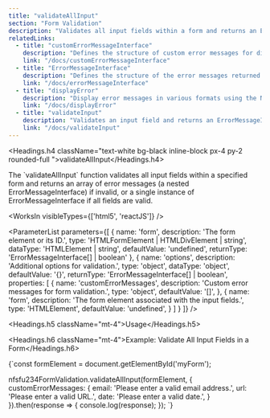 ```yaml
---
title: "validateAllInput"
section: "Form Validation"
description: "Validates all input fields within a form and returns an ErrorMessageInterface."
relatedLinks:
  - title: "customErrorMessageInterface"
    description: "Defines the structure of custom error messages for different input types in the NFSFU234FormValidation Library."
    link: "/docs/customErrorMessageInterface"
  - title: "ErrorMessageInterface"
    description: "Defines the structure of the error messages returned by the validation functions in NFSFU234FormValidation Library."
    link: "/docs/errorMessageInterface"
  - title: "displayError"
    description: "Display error messages in various formats using the NFSFU234FormValidation Library"
    link: "/docs/displayError"
  - title: "validateInput"
    description: "Validates an input field and returns an ErrorMessageInterface."
    link: "/docs/validateInput"
---
```


<Headings.h4 className="text-white bg-black inline-block px-4 py-2 rounded-full ">validateAllInput</Headings.h4>

<Paragraph className="mt-2 text-gray-400">
The `validateAllInput` function validates all input fields within a specified form and returns an array of error messages (a nested <Link href="/docs/errorMessageInterface" className="text-blue-600 font-semibold" >ErrorMessageInterface</Link>) if invalid, or a single instance of <Link href="/docs/errorMessageInterface" className="text-blue-600 font-semibold" >ErrorMessageInterface</Link> if all fields are valid.
</Paragraph>

<WorksIn visibleTypes={['html5', 'reactJS']} />

<ParameterList
  parameters={[
    {
      name: 'form',
      description: 'The form element or its ID.',
      type: 'HTMLFormElement | HTMLDivElement | string',
      dataType: 'HTMLElement | string',
      defaultValue: 'undefined',
      returnType: 'ErrorMessageInterface[] | boolean'
    },
    {
      name: 'options',
      description: 'Additional options for validation.',
      type: 'object',
      dataType: 'object',
      defaultValue: '{}',
      returnType: 'ErrorMessageInterface[] | boolean',
      properties: [
        {
          name: 'customErrorMessages',
          description: 'Custom error messages for form validation.',
          type: 'object',
          defaultValue: '[]',
        },
        {
          name: 'form',
          description: 'The form element associated with the input fields.',
          type: 'HTMLElement',
          defaultValue: 'undefined',
        }
      ]
    }
  ]}
/>

<Headings.h5 className="mt-4">Usage</Headings.h5>

<Headings.h6 className="mt-4">Example: Validate All Input Fields in a Form</Headings.h6>

<CodeBlock>
{`const formElement = document.getElementById('myForm');

nfsfu234FormValidation.validateAllInput(formElement, {
  customErrorMessages: {
    email: 'Please enter a valid email address.',
    url: 'Please enter a valid URL.',
    date: 'Please enter a valid date.',
  }
}).then(response => {
  console.log(response);
});
`}
</CodeBlock>

<RelatedLinks />
